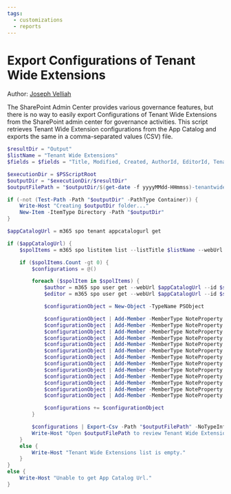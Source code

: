 ```yaml
---
tags:
  - customizations
  - reports
---
```



# Export Configurations of Tenant Wide Extensions

Author: [Joseph Velliah](https://sprider.blog/export-configs-tenant-wide-extensions)

The SharePoint Admin Center provides various governance features, but there is no way to easily export Configurations of Tenant Wide Extensions from the SharePoint admin center for governance activities. This script retrieves Tenant Wide Extension configurations from the App Catalog and exports the same in a comma-separated values (CSV) file.

<Tabs>
  <TabItem value="PowerShell">

  ```powershell
  $resultDir = "Output"
  $listName = "Tenant Wide Extensions"
  $fields = $fields = "Title, Modified, Created, AuthorId, EditorId, TenantWideExtensionComponentId, TenantWideExtensionComponentProperties, TenantWideExtensionListTemplate, TenantWideExtensionWebTemplate, TenantWideExtensionSequence, TenantWideExtensionHostProperties, TenantWideExtensionLocation, TenantWideExtensionDisabled"

  $executionDir = $PSScriptRoot
  $outputDir = "$executionDir/$resultDir"
  $outputFilePath = "$outputDir/$(get-date -f yyyyMMdd-HHmmss)-tenantwideextensions.csv"

  if (-not (Test-Path -Path "$outputDir" -PathType Container)) {
      Write-Host "Creating $outputDir folder..."
      New-Item -ItemType Directory -Path "$outputDir"
  }

  $appCatalogUrl = m365 spo tenant appcatalogurl get

  if ($appCatalogUrl) {
      $spolItems = m365 spo listitem list --listTitle $listName --webUrl $appCatalogUrl --fields $fields  -o json | ConvertFrom-Json

      if ($spolItems.Count -gt 0) {
          $configurations = @()

          foreach ($spolItem in $spolItems) {
              $author = m365 spo user get --webUrl $appCatalogUrl --id $spolItem.AuthorId -o json | ConvertFrom-Json
              $editor = m365 spo user get --webUrl $appCatalogUrl --id $spolItem.EditorId -o json | ConvertFrom-Json

              $configurationObject = New-Object -TypeName PSObject

              $configurationObject | Add-Member -MemberType NoteProperty -Name "Title" -Value $spolItem.Title
              $configurationObject | Add-Member -MemberType NoteProperty -Name "Modified" -Value $spolItem.Modified
              $configurationObject | Add-Member -MemberType NoteProperty -Name "Created" -Value $spolItem.Created
              $configurationObject | Add-Member -MemberType NoteProperty -Name "Author" -Value $author.Title
              $configurationObject | Add-Member -MemberType NoteProperty -Name "Editor" -Value $editor.Title
              $configurationObject | Add-Member -MemberType NoteProperty -Name "TenantWideExtensionComponentId" -Value $spolItem.TenantWideExtensionComponentId
              $configurationObject | Add-Member -MemberType NoteProperty -Name "TenantWideExtensionComponentProperties" -Value $spolItem.TenantWideExtensionComponentProperties
              $configurationObject | Add-Member -MemberType NoteProperty -Name "TenantWideExtensionListTemplate" -Value $spolItem.TenantWideExtensionListTemplate
              $configurationObject | Add-Member -MemberType NoteProperty -Name "TenantWideExtensionWebTemplate" -Value $spolItem.TenantWideExtensionWebTemplate
              $configurationObject | Add-Member -MemberType NoteProperty -Name "TenantWideExtensionSequence" -Value $spolItem.TenantWideExtensionSequence
              $configurationObject | Add-Member -MemberType NoteProperty -Name "TenantWideExtensionHostProperties" -Value $spolItem.TenantWideExtensionHostProperties
              $configurationObject | Add-Member -MemberType NoteProperty -Name "TenantWideExtensionLocation" -Value $spolItem.TenantWideExtensionLocation
              $configurationObject | Add-Member -MemberType NoteProperty -Name "TenantWideExtensionDisabled" -Value $spolItem.TenantWideExtensionDisabled

              $configurations += $configurationObject
          }

          $configurations | Export-Csv -Path "$outputFilePath" -NoTypeInformation
          Write-Host "Open $outputFilePath to review Tenant Wide Extensions configurations report."
      }
      else {
          Write-Host "Tenant Wide Extensions list is empty."
      }
  }
  else {
      Write-Host "Unable to get App Catalog Url."
  }
  ```

  </TabItem>
</Tabs>

